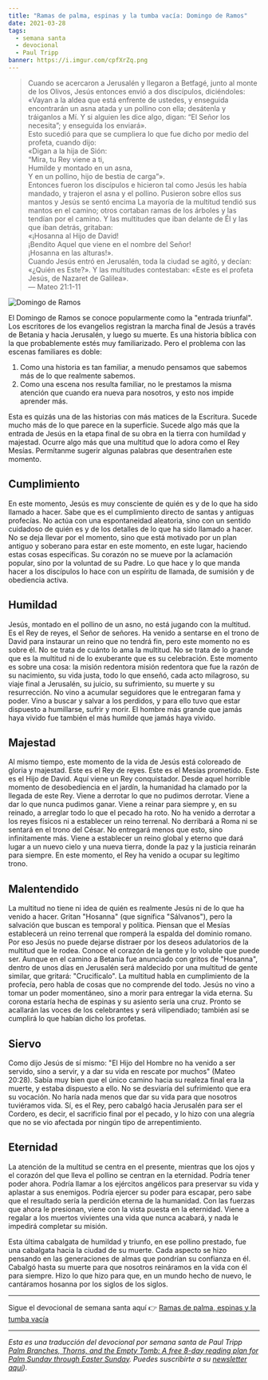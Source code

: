 ```yaml
---
title: "Ramas de palma, espinas y la tumba vacía: Domingo de Ramos"
date: 2021-03-28
tags:
  - semana santa
  - devocional
  - Paul Tripp
banner: https://i.imgur.com/cpfXrZq.png
---
```



> Cuando se acercaron a Jerusalén y llegaron a Betfagé, junto al monte de los Olivos, Jesús entonces envió a dos discípulos, diciéndoles: «Vayan a la aldea que está enfrente de ustedes, y enseguida encontrarán un asna atada y un pollino con ella; desátenla y tráiganlos a Mí. Y si alguien les dice algo, digan: “El Señor los necesita”; y enseguida los enviará». <br />
> Esto sucedió para que se cumpliera lo que fue dicho por medio del profeta, cuando dijo:<br />
> «Digan a la hija de Sión:<br />
> “Mira, tu Rey viene a ti,<br />
> Humilde y montado en un asna,<br />
> Y en un pollino, hijo de bestia de carga”».<br />
> Entonces fueron los discípulos e hicieron tal como Jesús les había mandado, y trajeron el asna y el pollino. Pusieron sobre ellos sus mantos y Jesús se sentó encima La mayoría de la multitud tendió sus mantos en el camino; otros cortaban ramas de los árboles y las tendían por el camino. Y las multitudes que iban delante de Él y las que iban detrás, gritaban:<br />
> «¡Hosanna al Hijo de David!<br />
> ¡Bendito Aquel que viene en el nombre del Señor!<br />
> ¡Hosanna en las alturas!».<br />
> Cuando Jesús entró en Jerusalén, toda la ciudad se agitó, y decían: «¿Quién es Este?». Y las multitudes contestaban: «Este es el profeta Jesús, de Nazaret de Galilea».<br />
> — Mateo 21:1-11

![Domingo de Ramos](https://i.imgur.com/cpfXrZq.png)

El Domingo de Ramos se conoce popularmente como la "entrada triunfal". Los escritores de los evangelios registran la marcha final de Jesús a través de Betania y hacia Jerusalén, y luego su muerte. Es una historia bíblica con la que probablemente estés muy familiarizado. Pero el problema con las escenas familiares es doble:

1. Como una historia es tan familiar, a menudo pensamos que sabemos más de lo que realmente sabemos.
2. Como una escena nos resulta familiar, no le prestamos la misma atención que cuando era nueva para nosotros, y esto nos impide aprender más.

Esta es quizás una de las historias con más matices de la Escritura. Sucede mucho más de lo que parece en la superficie. Sucede algo más que la entrada de Jesús en la etapa final de su obra en la tierra con humildad y majestad. Ocurre algo más que una multitud que lo adora como el Rey Mesías. Permítanme sugerir algunas palabras que desentrañen este momento.

## Cumplimiento

En este momento, Jesús es muy consciente de quién es y de lo que ha sido llamado a hacer. Sabe que es el cumplimiento directo de santas y antiguas profecías. No actúa con una espontaneidad aleatoria, sino con un sentido cuidadoso de quién es y de los detalles de lo que ha sido llamado a hacer. No se deja llevar por el momento, sino que está motivado por un plan antiguo y soberano para estar en este momento, en este lugar, haciendo estas cosas específicas. Su corazón no se mueve por la aclamación popular, sino por la voluntad de su Padre. Lo que hace y lo que manda hacer a los discípulos lo hace con un espíritu de llamada, de sumisión y de obediencia activa.

## Humildad

Jesús, montado en el pollino de un asno, no está jugando con la multitud. Es el Rey de reyes, el Señor de señores. Ha venido a sentarse en el trono de David para instaurar un reino que no tendrá fin, pero este momento no es sobre él. No se trata de cuánto lo ama la multitud. No se trata de lo grande que es la multitud ni de lo exuberante que es su celebración. Este momento es sobre una cosa: la misión redentora
misión redentora que fue la razón de su nacimiento, su vida justa, todo lo que enseñó, cada acto milagroso, su viaje final a Jerusalén, su juicio, su sufrimiento, su muerte y su resurrección. No vino a acumular seguidores que le entregaran fama y poder. Vino a buscar y salvar a los perdidos, y para ello tuvo que estar dispuesto a humillarse, sufrir y morir. El hombre más grande que jamás haya vivido fue también el más humilde que jamás haya vivido.

## Majestad

Al mismo tiempo, este momento de la vida de Jesús está coloreado de gloria y majestad. Este es el Rey de reyes. Este es el Mesías prometido. Este es el Hijo de David. Aquí viene un Rey conquistador. Desde aquel horrible momento de desobediencia en el jardín, la humanidad ha clamado por la llegada de este Rey. Viene a derrotar lo que no pudimos derrotar. Viene a dar lo que nunca pudimos ganar. Viene a reinar para siempre y, en su reinado, a arreglar todo lo que el pecado ha roto. No ha venido a derrotar a los reyes físicos ni a establecer un reino terrenal. No derribará a Roma ni se sentará en el trono del César. No entregará menos que esto, sino infinitamente más. Viene a establecer un reino global y eterno que dará lugar a un nuevo cielo y una nueva tierra, donde la paz y la justicia reinarán para siempre. En este momento, el Rey ha venido a ocupar su legítimo trono.

## Malentendido

La multitud no tiene ni idea de quién es realmente Jesús ni de lo que ha venido a hacer. Gritan "Hosanna" (que significa "Sálvanos"), pero la salvación que buscan es temporal y política. Piensan que el Mesías establecerá un reino terrenal que romperá la espalda del dominio romano. Por eso Jesús no puede dejarse distraer por los deseos adulatorios de la multitud que le rodea. Conoce el corazón de la gente y lo voluble que puede ser. Aunque en el camino a Betania fue anunciado con gritos de "Hosanna", dentro de unos días en Jerusalén será maldecido por una multitud de gente similar, que gritará: "Crucifícalo". La multitud habla en cumplimiento de la profecía, pero habla de cosas que no comprende del todo. Jesús no vino a tomar un poder momentáneo, sino a morir para entregar la vida eterna. Su corona estaría hecha de espinas y su asiento sería una cruz. Pronto se acallarán las voces de los celebrantes y será vilipendiado; también así se cumplirá lo que habían dicho los profetas.

## Siervo

Como dijo Jesús de sí mismo: "El Hijo del Hombre no ha venido a ser servido, sino a servir, y a dar su vida en rescate por muchos" (Mateo 20:28). Sabía muy bien que el único camino hacia su realeza final era la muerte, y estaba dispuesto a ello. No se desviaría del sufrimiento que era su vocación. No haría nada menos que dar su vida para que nosotros tuviéramos vida. Sí, es el Rey, pero cabalgó hacia Jerusalén para ser el Cordero, es decir, el sacrificio final por el pecado, y lo hizo con una alegría que no se vio afectada por ningún tipo de arrepentimiento.

## Eternidad

La atención de la multitud se centra en el presente, mientras que los ojos y el corazón del que lleva el pollino se centran en la eternidad. Podría tener poder ahora. Podría llamar a los ejércitos angélicos para preservar su vida y aplastar a sus enemigos. Podría ejercer su poder para escapar, pero sabe que el resultado sería la perdición eterna de la humanidad. Con las fuerzas que ahora le presionan, viene con la vista puesta en la eternidad. Viene a regalar a los muertos vivientes una vida que nunca acabará, y nada le impedirá completar su misión.

Esta última cabalgata de humildad y triunfo, en ese pollino prestado, fue una cabalgata hacia la ciudad de su muerte. Cada aspecto se hizo pensando en las generaciones de almas que pondrían su confianza en él. Cabalgó hasta su muerte para que nosotros reináramos en la vida con él para siempre. Hizo lo que hizo para que, en un mundo hecho de nuevo, le cantáramos hosanna por los siglos de los siglos.

---

Sigue el devocional de semana santa aquí 👉 [Ramas de palma, espinas y la tumba vacía](/blog/ramas-de-palma-espinas-y-la-tumba-vacia)

---

_Esta es una traducción del devocional por semana santa de Paul Tripp [Palm Branches, Thorns, and the Empty Tomb: A free 8-day reading plan for Palm Sunday
through Easter Sunday](https://cdn.shopify.com/s/files/1/1695/6503/files/Journey_to_the_Cross_Download.pdf?v=1615329390). Puedes suscribirte a su [newsletter aquí](https://www.paultripp.com))._

<Author authorKey="paul-tripp" />
